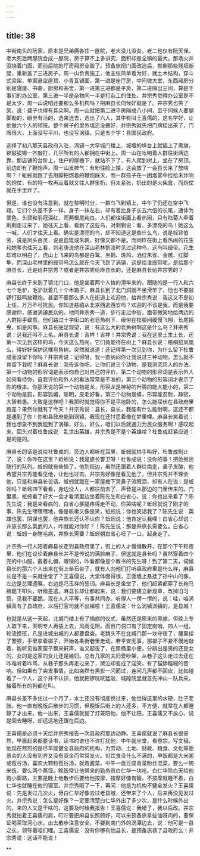 ```yaml
---
---
---
```

title: 38
---




中街南头的阮家，原本是兄弟俩各住一屋院，老大没儿没女，老二也仅有阮天保，老大死后两屋院合成一屋院，房子算不上多讲究，面积却是全镇的最大。那场火并没烧着门面，而前后院的厅房厢房全毁了。预备旅把门面改造后，推倒那些残垣断壁，重新盖了三进房子。周一山负责施工，他主张简单着为好，就土木结构，穿斗式梁架，单案悬空屋顶，小青瓦铺面，第一进是座厅房，中间做大堂，东西厢房分别是寝屋、书斋，厨房和茶舍，第一进第三进都是平房，第二进隔出三间，算是干事们的办公室，第三进一半是杂物间一半是打杂工的住处。井宗秀觉得办公室是不是太少，周一山说咱还要那么多机构吗？把麻县长伺候好就是了。井宗秀也笑了笑，说：聋子也得有耳朵啊。周一山就把第二进平房隔成八小间，至于伺候人要腿脚勒的，眼里有活的，选来选去，选出了六人，其中有叫王喜儒的，这名字好，让他做六个人的领班。整个房子的里外墙还没搪好，井宗秀就先把门牌挂出来了，门牌很大，上面没写平川，也没写涡镇，只是五个字：县国民政府。

选择了初八那天县政府入驻，涡镇一大早城门楼上、城墙的垛台上就插上了黑旗，锣鼓钹镲一齐敲打，几乎所有的人都拥在中街上。周一山在吆喝着人群往街两边靠，那店铺的台阶上，住户的屋檐下，就站不下了，有人爬到树上，坐在了房顶，前边却有了鞭炮声。周一山发脾气：有粉往脸上搽，这会放了一会县长来了放啥啊？！蚯蚓就跑了去用脚把燃着的鞭炮踩灭，而一群孩子在一团烟雾中捡拾未炸响的炮仗，有的将一枚再点着就又往人群里扔，但太紧张，扔出的是火柴盒，而炮仗就在手里炸了。

但是，谁也没有注意到，就在黎明时分，一群鸟飞到镇上，中午了仍还在空中飞翔。它们个头差不多一样，身子一抹左右，却有着比身子长五六倍的长尾，通体为栗色，头颈和羽冠深红，而两根尾纯白。人们都往街面上看热闹，只有陆菊人牵着剩剩走过来了，她往天上看，看到了这些鸟，对剩剩说：看，多漂亮的鸟！她这么一喊，人们才往天上看。确实是漂亮的鸟，却不知道这是些什么鸟，说是棕背伯劳，说是凤头百灵，说是血雉或朱鹮，好像又都不是。而同样在街上看热闹的花生和她爹也往天上看，刘老庚说他在深山老林割漆时见过这种鸟，这鸟叫绶带。花生却难以明白了，虎山上飞来的鸟都是白鹭、黑鹳、斑鸠、酒红朱雀、金雕、红脚隼，而深山老林里的绶带鸟怎么就在今天飞到了涡镇，这是给谁绶带呢，是给那个麻县长，还是给井宗秀？或者是井宗秀给麻县长的，还是麻县长给井宗秀的？

麻县长终于来到了镇北门口，他是坐着两个人抬的滑竿来的，跟随的是一行人和六七个毛驴，毛驴驮着几十个木箱子。麻县长到了北门洞就不坐滑竿了，他也不要敲锣打鼓鸣放鞭炮，甚至不要那么多人在街道上欢迎他，给井宗秀说：我这又不是初上任，万万不可扰民。你知道慈禧从北京西逃西安吗？欢迎的不该是我，而是我要感谢你，感谢涡镇民众的。他同井宗秀一道，步行走过中街，面带微笑地给两边的人群招手致意。他们路过十字街口的老皂角树下，绶带在枝股间缓慢飞翔，长尾摇曳，如是风筝。麻县长驻足观望，说：有这么大的皂角树啊这是什么鸟？井宗秀说：这我还叫不上名。麻县长说：吉祥！吉祥！井宗秀说：我在这里土生土长，还第一次见到这样的鸟，今天这么热闹，它们竟能待在树上？麻县长说：梧桐招凤凰么，得好好保护这棵皂角树。突然就说道：还记得第一次见到你，为什么留下杜鲁成而没留下你吗？井宗秀说：记得呀，我一直纳闷你让我说过三种动物，怎么就不肯留下我呢？麻县长说：我告诉你吧，让你们说三个动物，是我测究用人的办法。第一个动物的形容词是表示你自己对自己的评价，第二个动物的形容词是表示外人如何看待你，自我评价和外人的看法常常是不准的，第三个动物的形容词才表示了你的根本。你那天说的第一个动物是龙，形容龙是神秘的升腾的能大能小的，第二个动物是狐，形容狐媚，聪明，皮毛好看，第三个动物是蟒，形容能忍耐，静寂，大智若愚。大致是这样吧？我那时就觉得你不是平地卧的，怎么能屈伏在县政府里跑差？果然你就有了今天！井宗秀说：县长，县长，我能有什么能耐啊，这还不都是遇到了你！你和县政府能到涡镇，我现在还忖思着像在梦里哩。麻县长笑着说：我也想象不到我能到了涡镇，好么，好么，咱们以后就通力为民众服务啊！感叹起来，回头对着杜鲁成说：乱世出英雄，井宗秀是不是个英雄啥？杜鲁成赶紧应道：是的是的。

麻县长的话是说给杜鲁成的，旁边人都听在耳里，蚯蚓就拍手叫好，杜鲁成制止了，说：你咋在这里？蚯蚓说：我是旅长警卫呀！杜鲁成说：没你的事！把他推出随行的队列。蚯蚓就有些恼了，他到街边，虽然还跟着人群往南走，鼻子发酸，他希望井宗秀能看见他，让他也过去。井宗秀好像是看见他了，但井宗秀并不理会他，只是和麻县长说话。蚯蚓就蹴在一家屋檐下哭鼻子流眼泪，却有人在说：是蚯蚓吗？蚯蚓四下看看，身边没人，人都往前去了，声音是从那边的门里传来的。门里黑，蚯蚓看了好大一会才看清里边坐着陈先生和白省心，说：你也出来看了？陈先生说：我是来看病的，白省心爹腿疼得走不动，你哭啥呢？蚯蚓就说了刚才的事，陈先生嘿嘿嘿地，像是咳嗽又像是笑，蚯蚓说：你也笑话我了？陈先生说：英雄也罢，阴谋也罢，他井旅长还认不认你？蚯蚓说：他肯定认我哩！白省心却说：井旅长那么英武的人，咋就能对你好？！陈先生说：那是井旅长需要么。白省心说：蚯蚓一身瞎毛病，井旅长需要？蚯蚓朝白省心呸了一口，起身走了。

井宗秀一行人陪着麻县长走到县政府里了，街上的人才慢慢散开，在那个下午和夜里，他们在议论着麻县长并不是传说的满脸麻子，但这就是县长吗？虽然穿着四个兜的中山服，戴着礼帽，眼镜的，咋看都像是个教书的先生呀！到了第二天，伺候县长的那六个人出来在街上垒石台子，就有人向他们打听县政府里是什么样，麻县长是不是一来就坐堂了？王喜儒说，大堂体面得很，正面墙上悬挂了孙中山的像，左边是总理遗嘱，右边是冯玉祥的誓词。麻县长是坐堂了，他们赶紧都穿了长袍马褂跪下叩头，听候差遣。麻县长却让都起来，说：我们要建立新规章，改掉旧习惯，见我不要跪，现在人人平等，有事共同办。听得人一愣一愣的，说：哇，咱涡镇真有了县政府，以后打官司就不出镇啦！王喜儒说：什么涡镇涡镇的，是县城！

也就是从这一天起，北城门楼上有了插旗的仪式，虽然还是原来的黑旗，但晚上专人取下来，天明专人再插上去，风雨无阻。而且门洞口有了固定岗哨，四人一组，轮流换班，凡是进城出城的人都要盘查。老魏头不在北城门那一块守夜了，腰里挂了警锣，手里拿着梆子，开始各条街巷里走动。若平安无事，那梆子不紧不慢地敲着，能听见谁家窗子飘来鼾声，谁又起夜了，在尿桶里小便，分辨出是男的还是女的，女的是这家的女儿还是媳妇。总有几家的夫妇爱吵架，从巷子这头走过去还在咋难听着咋骂，从巷子那头再走过来了，哭泣却变成了淫笑，有了猫舔糨糊的音响。但如果有了突发事情，比如突然有黑影一闪而过，连问几声都不回应，比如碰着了一个人，这个并不认识，他就把锣咣咣猛敲，城隍院里就首先冲山一队兵来，接着所有的狗都在叫。

麻县长差不多住过一个月了，水土还没有彻底换过来，他觉得这里的水硬，肚子老胀。他一直有晚饭后散步的习惯，但晚饭后街上的人还多，不方便，就常在人都睡静了才出来。他一出来，王喜儒就提了灯笼陪他，他不让陪，王喜儒又不放心，说是回去睡呀，却远远地还跟在后边。

王喜儒是必须十天给井宗秀报告一次县政府那边动静。王喜儒就说了麻县长很安然，早晨起来都要读书，读书时谁也不许打扰他，中午就坐堂，看卷宗，写文稿，他现在熬煎的是尽早能健全县政府的机构，为劳动、土地、财政、粮食、文化等委员会的人没有到齐又没有资金而常常发火。对饮食没什么不满的，早饭都是大米粥或苞谷汤，喜欢大颗粒苞谷汤，就着酱菜。中午一盘豆腐青菜粉丝混菜，要么一碗米饭，要么两个蒸馍。晚饭常让他带来的勤务员白仁华一块吃。白仁华除白天给他跑小脚路，主要是晚上他散步后要给他按摩，按摩好像有瘾，不按摩就睡不着，白仁华也就睡在他的寝室。井宗秀哦了一下，再问：他是为机构不健全发火？王喜儒说：先是发过几次火，但白仁华好像去过老县城，还带来了个人，后来再没见发过火。井宗秀说：怎么是好像？一定要清楚白仁华外出了多少次，是什么时候外出的，来的人又是干啥的，这要及时给我报告！王喜儒说：我错了，我以后改。井宗秀就拍着王喜儒的肩，叮咛要把麻县长照顾好，可以来预备旅拿些油呀肉的，要保证喝茶取河心水，出去散步注意安全，不要到南门外的涡潭边去，说：他可是一县之长，领导着咱们哩。王喜儒说：没有你哪有他县长，是预备旅救了县政府么！井宗秀说：这话不能说！

**